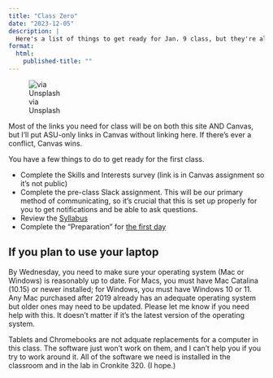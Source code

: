 ```yaml
---
title: "Class Zero"
date: "2023-12-05"
description: |
  Here's a list of things to get ready for Jan. 9 class, but they're also in Canvas if you prefer to use that method.
format: 
  html: 
    published-title: ""
---
```



::: {.g-col-3 .figure-img .img-fluid .float-end .ms-2 .me-4 style="--bs-gap: 1rem;width:30%"}
![via Unsplash](../assets/img/thumbnail.jpg){fig-alt="Picture of desk"}
::: 



Most of the links you need for class will be on both this site AND Canvas, but I'll put ASU-only links in Canvas without linking here. If there's ever a conflict, Canvas wins. 

You have a few things to do to get ready for the first class. 

* Complete the Skills and Interests survey  (link is in Canvas assignment so it's not public)
* Complete the pre-class Slack assignment. This will be our primary method of communicating, so it's crucial that this is set up properly for you to get notifications and be able to ask questions. 
* Review the [Syllabus](../syllabus.qmd)  
* Complete the "Preparation" for [the first day](../weeks/week01-1.qmd)


::: {.callout-warning}
## If you plan to use your laptop

By Wednesday, you need to make sure your operating system (Mac or Windows) is reasonably up to date. For Macs, you must have Mac Catalina (10.15) or newer installed; for Windows, you must have Windows 10 or 11. Any Mac purchased after 2019 already has an adequate operating system but older ones may need to be updated. Please let me know if you need help with this. It doesn't matter if it's the latest version of the operating system.

Tablets and Chromebooks are not adquate replacements for a computer in this class. The software just won't work on them, and I can't help you if you try to work around it. All of the software we need is installed in the classroom and in the lab in Cronkite 320. (I hope.)
:::



